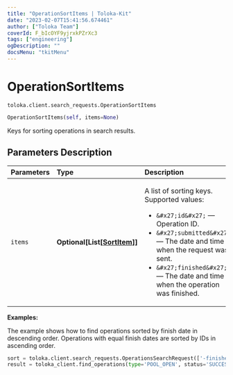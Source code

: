 ```yaml
---
title: "OperationSortItems | Toloka-Kit"
date: "2023-02-07T15:41:56.674461"
author: ["Toloka Team"]
coverId: F_bIcOYF9yjrxkPZrXc3
tags: ["engineering"]
ogDescription: ""
docsMenu: "tkitMenu"
---
```


# OperationSortItems
`toloka.client.search_requests.OperationSortItems`

```python
OperationSortItems(self, items=None)
```

Keys for sorting operations in search results.

## Parameters Description

| Parameters | Type | Description |
| :----------| :----| :-----------|
`items`|**Optional\[List\[[SortItem](/docs-new/toloka-kit/reference/toloka.client.search_requests.OperationSortItems.SortItem)\]\]**|<p>A list of sorting keys. Supported values:</p> <ul> <li>`&#x27;id&#x27;` — Operation ID.</li> <li>`&#x27;submitted&#x27;` — The date and time when the request was sent.</li> <li>`&#x27;finished&#x27;` — The date and time when the operation was finished.</li> </ul>

**Examples:**

The example shows how to find operations sorted by finish date in descending order. Operations with equal finish dates are sorted by IDs in ascending order.

```python
sort = toloka.client.search_requests.OperationsSearchRequest(['-finished', 'id'])
result = toloka_client.find_operations(type='POOL_OPEN', status='SUCCESS', sort=sort, limit=10)
```
